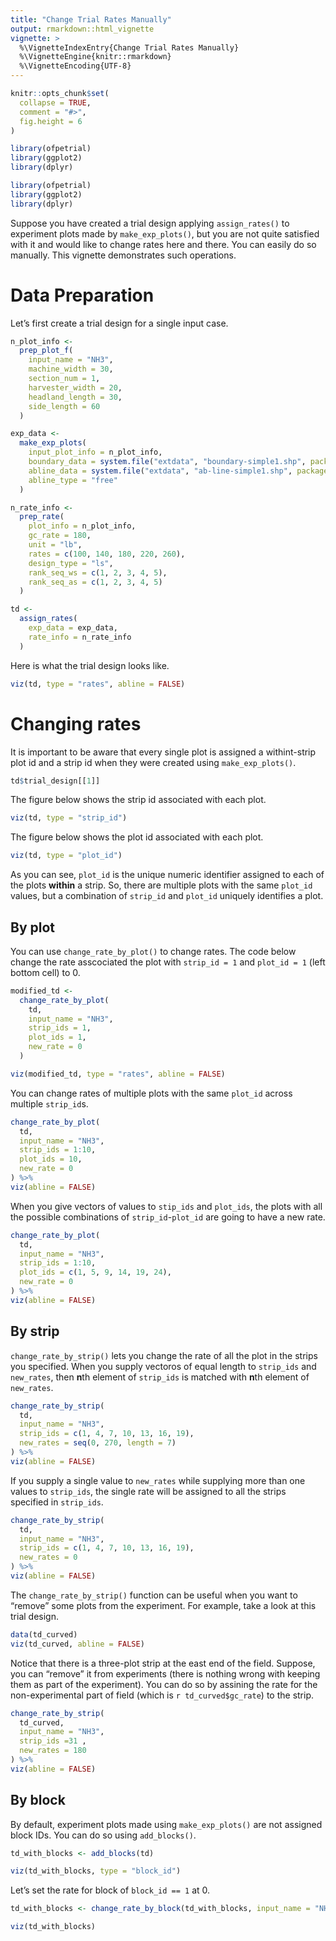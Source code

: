 ```yaml
---
title: "Change Trial Rates Manually"
output: rmarkdown::html_vignette
vignette: >
  %\VignetteIndexEntry{Change Trial Rates Manually}
  %\VignetteEngine{knitr::rmarkdown}
  %\VignetteEncoding{UTF-8}
---
```


```r
knitr::opts_chunk$set(
  collapse = TRUE,
  comment = "#>",
  fig.height = 6
)
```

```r
library(ofpetrial)
library(ggplot2)
library(dplyr)
```

```r
library(ofpetrial)
library(ggplot2)
library(dplyr)
```

Suppose you have created a trial design applying `assign_rates()` to experiment plots made by `make_exp_plots()`, but you are not quite satisfied with it and would like to change rates here and there. You can easily do so manually. This vignette demonstrates such operations. 

# Data Preparation 

Let's first create a trial design for a single input case.

```r
n_plot_info <-
  prep_plot_f(
    input_name = "NH3",
    machine_width = 30,
    section_num = 1,
    harvester_width = 20,
    headland_length = 30,
    side_length = 60
  )

exp_data <-
  make_exp_plots(
    input_plot_info = n_plot_info,
    boundary_data = system.file("extdata", "boundary-simple1.shp", package = "ofpetrial"),
    abline_data = system.file("extdata", "ab-line-simple1.shp", package = "ofpetrial"),
    abline_type = "free"
  )

n_rate_info <-
  prep_rate(
    plot_info = n_plot_info,
    gc_rate = 180,
    unit = "lb",
    rates = c(100, 140, 180, 220, 260),
    design_type = "ls",
    rank_seq_ws = c(1, 2, 3, 4, 5),
    rank_seq_as = c(1, 2, 3, 4, 5)
  )

td <-
  assign_rates(
    exp_data = exp_data,
    rate_info = n_rate_info
  )
```

Here is what the trial design looks like.

```r
viz(td, type = "rates", abline = FALSE)
```

# Changing rates 

It is important to be aware that every single plot is assigned a withint-strip plot id and a strip id when they were created using `make_exp_plots()`. 

```r
td$trial_design[[1]]
```

The figure below shows the strip id associated with each plot.
```r
viz(td, type = "strip_id")
```

The figure below shows the plot id associated with each plot.
```r
viz(td, type = "plot_id")
```

As you can see, `plot_id` is the unique numeric identifier assigned to each of the plots **within** a strip. So, there are multiple plots with the same `plot_id` values, but a combination of `strip_id` and `plot_id` uniquely identifies a plot.

## By plot

You can use `change_rate_by_plot()` to change rates. The code below change the rate asscociated the plot with `strip_id = 1` and `plot_id = 1` (left bottom cell) to 0.

```r
modified_td <- 
  change_rate_by_plot(
    td,
    input_name = "NH3",
    strip_ids = 1,
    plot_ids = 1,
    new_rate = 0
  )
```

```r
viz(modified_td, type = "rates", abline = FALSE)
```

You can change rates of multiple plots with the same `plot_id` across multiple `strip_id`s.

```r
change_rate_by_plot(
  td,
  input_name = "NH3",
  strip_ids = 1:10,
  plot_ids = 10,
  new_rate = 0
) %>%
viz(abline = FALSE)
```

When you give vectors of values to `stip_ids` and `plot_ids`, the plots with all the possible combinations of `strip_id`-`plot_id` are going to have a new rate.

```r
change_rate_by_plot(
  td,
  input_name = "NH3",
  strip_ids = 1:10,
  plot_ids = c(1, 5, 9, 14, 19, 24),
  new_rate = 0
) %>%
viz(abline = FALSE)
```

## By strip

`change_rate_by_strip()` lets you change the rate of all the plot in the strips you specified. When you supply vectoros of equal length to `strip_ids` and `new_rates`, then **n**th element of `strip_ids` is matched with **n**th element of `new_rates`.

```r
change_rate_by_strip(
  td,
  input_name = "NH3",
  strip_ids = c(1, 4, 7, 10, 13, 16, 19),
  new_rates = seq(0, 270, length = 7)
) %>%
viz(abline = FALSE)
```

If you supply a single value to `new_rates` while supplying more than one values to `strip_ids`, the single rate will be assigned to all the strips specified in `strip_ids`.

```r
change_rate_by_strip(
  td,
  input_name = "NH3",
  strip_ids = c(1, 4, 7, 10, 13, 16, 19),
  new_rates = 0
) %>%
viz(abline = FALSE)
```

The `change_rate_by_strip()` function can be useful when you want to "remove" some plots from the experiment. For example, take a look at this trial design.

```r
data(td_curved)
viz(td_curved, abline = FALSE)
```

Notice that there is a three-plot strip at the east end of the field. Suppose, you can "remove" it from experiments (there is nothing wrong with keeping them as part of the experiment). You can do so by assining the rate for the non-experimental part of field (which is `r td_curved$gc_rate`) to the strip. 

```r
change_rate_by_strip(
  td_curved,
  input_name = "NH3",
  strip_ids =31 ,
  new_rates = 180
) %>%
viz(abline = FALSE)
```

## By block

By default, experiment plots made using `make_exp_plots()` are not assigned block IDs. You can do so using `add_blocks()`.

```r
td_with_blocks <- add_blocks(td)

viz(td_with_blocks, type = "block_id")
```

Let's set the rate for block of `block_id == 1` at 0.

```r
td_with_blocks <- change_rate_by_block(td_with_blocks, input_name = "NH3", block_ids = 1, new_rates = 0)

viz(td_with_blocks)
```